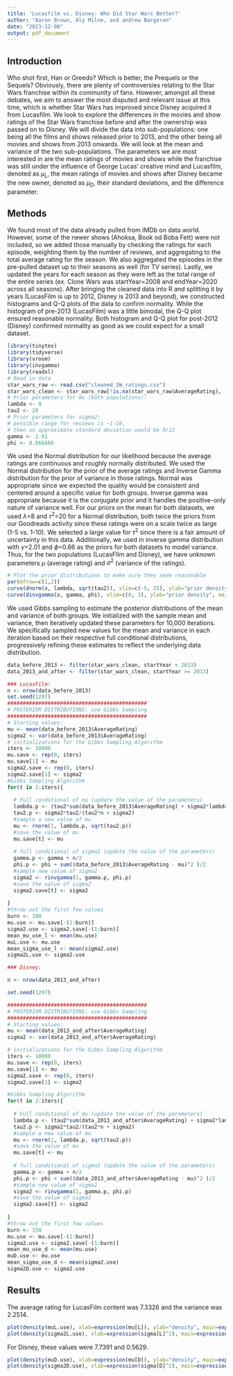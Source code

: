 ```yaml
---
title: 'Lucasfilm vs. Disney: Who Did Star Wars Better?'
author: "Aaron Brown, Aly Milne, and andrew Bargeron"
date: "2023-12-08"
output: pdf_document
---
```


## Introduction
Who shot first, Han or Greedo? Which is better, the Prequels or the Sequels? Obviously, there are plenty of controversies relating to the Star Wars franchise within its community of fans. However, amongst all these debates, we aim to answer the most disputed and relevant issue at this time, which is whether Star Wars has improved since Disney acquired it from Lucasfilm. We look to explore the differences in the movies and show ratings of the Star Wars franchise before and after the ownership was passed on to Disney. We will divide the data into sub-populations: one being all the films and shows released prior to 2013, and the other being all movies and shows from 2013 onwards. We will look at the mean and variance of the two sub-populations. The parameters we are most interested in are the mean ratings of movies and shows while the franchise was still under the influence of George Lucas’ creative mind and Lucasfilm, denoted as $\mu_L$, the mean ratings of movies and shows after Disney became the new owner, denoted as $\mu_D$, their standard deviations, and the difference parameter.

## Methods
We found most of the data already pulled from IMDb on data.world. However, some of the newer shows (Ahoksa, Book od Boba Fett) were not included, so we added those manually by checking the ratings for each episode, weighting them by the number of reviews, and aggregating to the total average rating for the season. We also aggregated the episodes in the pre-pulled dataset up to their seasons as well (for TV series). Lastly, we updated the years for each season as they were left as the total range of the entire series (ex. Clone Wars was startYear=2008 and endYear=2020 across all seasons).
After bringing the cleaned data into R and splitting it by years (LucasFilm is up to 2012, Disney is 2013 and beyond), we constructed histograms and Q-Q plots of the data to confirm normality. While the histogram of pre-2013 (LucasFilm) was a little bimodal, the Q-Q plot ensured reasonable normality. Both histogram and Q-Q plot for post-2012 (Disney) confirmed normality as good as we could expect for a small dataset.
```r
library(tinytex)
library(tidyverse)
library(vroom)
library(invgamma)
library(readxl)
# Read in data
star_wars_raw <- read.csv("cleaned_SW_ratings.csv")
star_wars_clean <- star_wars_raw[!is.na(star_wars_raw$AverageRating), ]
# Prior parameters for mu (both populations): 
lambda <- 8
tau2 <- 20
# Prior parameters for sigma2: 
# possible range for reviews is ~1-10, 
# then an approximate standard deviation would be 9/12
gamma <- 2.01
phi <- 0.666666
```

We used the Normal distribution for our likelihood because the average ratings are continuous and roughly normally distributed. We used the Normal distribution for the prior of the average ratings and Inverse Gamma distribution for the prior of variance in those ratings. Normal was appropriate since we expected the quality would be consistent and centered around a specific value for both groups. Inverse gamma was appropriate because it is the conjugate prior and it handles the positive-only nature of variance well.
For our priors on the mean for both datasets, we used $\lambda$=8 and $\tau^2$=20 for a Normal distribution, both twice the priors from our Goodreads activity since these ratings were on a scale twice as large (1-5 vs. 1-10). We selected a large value for $\tau^2$ since there is a fair amount of uncertainty in this data. Additionally, we used in inverse gamma distribution with $\gamma$=2.01 and $\phi$=0.66 as the priors for both datasets to model variance. Thus, for the two populations (LucasFIlm and Disney), we have unknown parameters $\mu$ (average rating) and $\sigma^2$ (variance of the ratings).
```r
# Plot the prior distributions to make sure they seem reasonable
par(mfrow=c(1,2))
curve(dnorm(x, lambda, sqrt(tau2)), xlim=c(-5, 25), ylab="prior density", main=expression(pi(mu)), xlab=expression(mu))
curve(dinvgamma(x, gamma, phi), xlim=c(0, 3), ylab="prior density", main=expression(pi(sigma^2)), xlab=expression(sigma^2))
```

We used Gibbs sampling to estimate the posterior distributions of the mean and variance of both groups. We initialized with the sample mean and variance, then iteratively updated these parameters for 10,000 iterations. We specifically sampled new values for the mean and variance in each iteration based on their respective full conditional distributions, progressively refining these estimates to reflect the underlying data distribution.

```r
data_before_2013 <- filter(star_wars_clean, startYear < 2013)
data_2013_and_after <- filter(star_wars_clean, startYear >= 2013)

### LucasFilm:
n <- nrow(data_before_2013)
set.seed(1207)
#############################################
# POSTERIOR DISTRIBUTIONS: use Gibbs Sampling
#############################################
# Starting values:
mu <- mean(data_before_2013$AverageRating)
sigma2 <- var(data_before_2013$AverageRating)
# initializations for the Gibbs Sampling Algorithm
iters <- 10000
mu.save <- rep(0, iters)
mu.save[1] <- mu
sigma2.save <- rep(0, iters)
sigma2.save[1] <- sigma2
#Gibbs Sampling Algorithm
for(t in 2:iters){
  
  # Full conditional of mu (update the value of the parameters)
  lambda.p <- (tau2*sum(data_before_2013$AverageRating) + sigma2*lambda)/(tau2*n + sigma2)
  tau2.p <- sigma2*tau2/(tau2*n + sigma2)
  #sample a new value of mu
  mu <- rnorm(1, lambda.p, sqrt(tau2.p))
  #save the value of mu
  mu.save[t] <- mu
  
  # full conditional of sigma2 (update the value of the parameters)
  gamma.p <- gamma + n/2
  phi.p <- phi + sum((data_before_2013$AverageRating - mu)^2 )/2
  #sample new value of sigma2
  sigma2 <- rinvgamma(1, gamma.p, phi.p)
  #save the value of sigma2
  sigma2.save[t] <- sigma2
  
}
#throw out the first few values
burn <- 100
mu.use <- mu.save[-(1:burn)]
sigma2.use <- sigma2.save[-(1:burn)]
mean_mu_use_l <- mean(mu.use)
muL.use <- mu.use
mean_sigma_use_l <- mean(sigma2.use)
sigma2L.use <- sigma2.use

### Disney:

n <- nrow(data_2013_and_after)

set.seed(1207)

#############################################
# POSTERIOR DISTRIBUTIONS: use Gibbs Sampling
#############################################
# Starting values:
mu <- mean(data_2013_and_after$AverageRating)
sigma2 <- var(data_2013_and_after$AverageRating)

# initializations for the Gibbs Sampling Algorithm
iters <- 10000
mu.save <- rep(0, iters)
mu.save[1] <- mu
sigma2.save <- rep(0, iters)
sigma2.save[1] <- sigma2

#Gibbs Sampling Algorithm
for(t in 2:iters){
  
  # Full conditional of mu (update the value of the parameters)
  lambda.p <- (tau2*sum(data_2013_and_after$AverageRating) + sigma2*lambda)/(tau2*n + sigma2)
  tau2.p <- sigma2*tau2/(tau2*n + sigma2)
  #sample a new value of mu
  mu <- rnorm(1, lambda.p, sqrt(tau2.p))
  #save the value of mu
  mu.save[t] <- mu
  
  # full conditional of sigma2 (update the value of the parameters)
  gamma.p <- gamma + n/2
  phi.p <- phi + sum((data_2013_and_after$AverageRating - mu)^2 )/2
  #sample new value of sigma2
  sigma2 <- rinvgamma(1, gamma.p, phi.p)
  #save the value of sigma2
  sigma2.save[t] <- sigma2
  
}
#throw out the first few values
burn <- 150
mu.use <- mu.save[-(1:burn)]
sigma2.use <- sigma2.save[-(1:burn)]
mean_mu_use_d <- mean(mu.use)
muD.use <- mu.use
mean_sigma_use_d <- mean(sigma2.use)
sigma2D.use <- sigma2.use
```

## Results
The average rating for LucasFilm content was 7.3326 and the variance was 2.2514.
```r
plot(density(muL.use), xlab=expression(mu[L]), ylab="density", main=expression(pi(mu[L]~"|"~data)))
plot(density(sigma2L.use), xlab=expression(sigma[L]^2), main=expression(pi(sigma[L]^2~"|"~data)))
```

For Disney, these values were 7.7391 and 0.5629.
```r
plot(density(muD.use), xlab=expression(mu[D]), ylab="density", main=expression(pi(mu[D]~"|"~data)))
plot(density(sigma2D.use), xlab=expression(sigma[D]^2), main=expression(pi(sigma[D]^2~"|"~data)))
```

